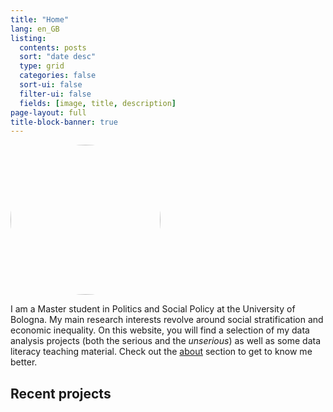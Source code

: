 ```yaml
---
title: "Home"
lang: en_GB
listing:
  contents: posts
  sort: "date desc"
  type: grid
  categories: false
  sort-ui: false
  filter-ui: false
  fields: [image, title, description]
page-layout: full
title-block-banner: true
---
```


![](profile.jpeg){style="border-radius: 50%;" fig-align="center" width="240"}

I am a Master student in Politics and Social Policy at the University of Bologna. My main research interests revolve around social stratification and economic inequality. On this website, you will find a selection of my data analysis projects (both the serious and the *unserious*) as well as some data literacy teaching material. Check out the [about](about.qmd) section to get to know me better.

## Recent projects
